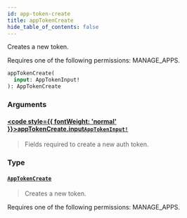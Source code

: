 ```yaml
---
id: app-token-create
title: appTokenCreate
hide_table_of_contents: false
---
```








Creates a new token. 

Requires one of the following permissions: MANAGE_APPS.

```graphql
appTokenCreate(
  input: AppTokenInput!
): AppTokenCreate
```


### Arguments

#### [<code style={{ fontWeight: 'normal' }}>appTokenCreate.<b>input</b></code>](#)<Bullet />[`AppTokenInput!`](../../../developer/api-reference/inputs/app-token-input) <Badge class="secondary" text="non-null"/> <Badge class="secondary" text="input"/>
> Fields required to create a new auth token.
> 

### Type

#### [`AppTokenCreate`](../../../developer/api-reference/objects/app-token-create) <Badge class="secondary" text="object"/>
> Creates a new token. 

Requires one of the following permissions: MANAGE_APPS.
> 





